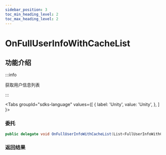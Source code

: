 ```yaml
---
sidebar_position: 3
toc_min_heading_level: 2
toc_max_heading_level: 2
---
```


# OnFullUserInfoWithCacheList

## 功能介绍

:::info

获取用户信息列表

:::

<Tabs
groupId="sdks-language"
values={[
{ label: 'Unity', value: 'Unity', },
]
}>

<TabItem value="Unity">

### 委托

```C# showLineNumbers
public delegate void OnFullUserInfoWithCacheList(List<FullUserInfoWithCache> list, int errCode, string errMsg);
```

### 返回结果

</TabItem>

</Tabs>
